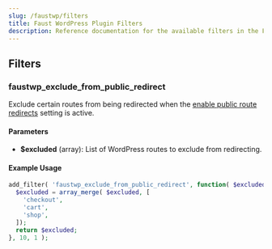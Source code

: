 ```yaml
---
slug: /faustwp/filters
title: Faust WordPress Plugin Filters
description: Reference documentation for the available filters in the Faust WordPress plugin.
---
```


## Filters

### faustwp_exclude_from_public_redirect

Exclude certain routes from being redirected when the [enable public route redirects](https://faustjs.org/docs/faustwp/settings#enabling-public-route-redirects) setting is active.

#### Parameters

- **$excluded** (array): List of WordPress routes to exclude from redirecting.

#### Example Usage

```php
add_filter( 'faustwp_exclude_from_public_redirect', function( $excluded ) {
  $excluded = array_merge( $excluded, [
    'checkout',
    'cart',
    'shop',
  ]);
  return $excluded;
}, 10, 1 );
```
